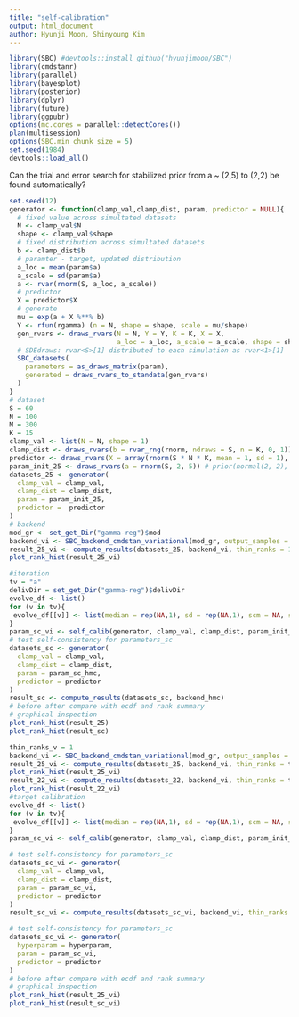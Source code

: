 ```yaml
---
title: "self-calibration"
output: html_document
author: Hyunji Moon, Shinyoung Kim
---
```


```r
library(SBC) #devtools::install_github("hyunjimoon/SBC")
library(cmdstanr)
library(parallel)
library(bayesplot)
library(posterior)
library(dplyr)
library(future)
library(ggpubr)
options(mc.cores = parallel::detectCores())
plan(multisession)
options(SBC.min_chunk_size = 5)
set.seed(1984)
devtools::load_all()
```


Can the trial and error search for stabilized prior from a ~ (2,5) to (2,2) be found automatically?
```r
set.seed(12)
generator <- function(clamp_val,clamp_dist, param, predictor = NULL){
  # fixed value across simultated datasets
  N <- clamp_val$N
  shape <- clamp_val$shape
  # fixed distribution across simultated datasets
  b <- clamp_dist$b
  # paramter - target, updated distribution 
  a_loc = mean(param$a)
  a_scale = sd(param$a)
  a <- rvar(rnorm(S, a_loc, a_scale))
  # predictor
  X = predictor$X
  # generate
  mu = exp(a + X %**% b)
  Y <- rfun(rgamma) (n = N, shape = shape, scale = mu/shape) 
  gen_rvars <- draws_rvars(N = N, Y = Y, K = K, X = X, 
                           a_loc = a_loc, a_scale = a_scale, shape = shape)
  # SDEdraws: rvar<S>[1] distributed to each simulation as rvar<1>[1]
  SBC_datasets(
    parameters = as_draws_matrix(param), 
    generated = draws_rvars_to_standata(gen_rvars)
  )
}
# dataset 
S = 60
N = 100
M = 300
K = 15
clamp_val <- list(N = N, shape = 1)
clamp_dist <- draws_rvars(b = rvar_rng(rnorm, ndraws = S, n = K, 0, 1)) #rgamma(S, shape = 0.01, scale = 0.01)
predictor <- draws_rvars(X = array(rnorm(S * N * K, mean = 1, sd = 1), dim = c(S, N, K)))
param_init_25 <- draws_rvars(a = rnorm(S, 2, 5)) # prior(normal(2, 2), class = "b", coef = "Intercept")
datasets_25 <- generator(
  clamp_val = clamp_val,
  clamp_dist = clamp_dist,
  param = param_init_25,
  predictor =  predictor
)
# backend 
mod_gr <- set_get_Dir("gamma-reg")$mod
backend_vi <- SBC_backend_cmdstan_variational(mod_gr, output_samples = M, algorithm = "fullrank")
result_25_vi <- compute_results(datasets_25, backend_vi, thin_ranks = 1)
plot_rank_hist(result_25_vi)

#iteration
tv = "a"
delivDir = set_get_Dir("gamma-reg")$delivDir
evolve_df <- list()
for (v in tv){
 evolve_df[[v]] <- list(median = rep(NA,1), sd = rep(NA,1), scm = NA, scm_init = NA) 
}
param_sc_vi <- self_calib(generator, clamp_val, clamp_dist, param_init_25, predictor, backend_vi, tv, 1, 1, evolve_df, delivDir, type = "sample")
# test self-consistency for parameters_sc
datasets_sc <- generator(
  clamp_val = clamp_val,
  clamp_dist = clamp_dist,
  param = param_sc_hmc,
  predictor = predictor
)
result_sc <- compute_results(datasets_sc, backend_hmc) 
# before after compare with ecdf and rank summary
# graphical inspection
plot_rank_hist(result_25)
plot_rank_hist(result_sc)
```

```r
thin_ranks_v = 1
backend_vi <- SBC_backend_cmdstan_variational(mod_gr, output_samples = M, algorithm = "fullrank")
result_25_vi <- compute_results(datasets_25, backend_vi, thin_ranks = thin_ranks_v)
plot_rank_hist(result_25_vi)
result_22_vi <- compute_results(datasets_22, backend_vi, thin_ranks = thin_ranks_v)
plot_rank_hist(result_22_vi)
#target calibration
evolve_df <- list()
for (v in tv){
 evolve_df[[v]] <- list(median = rep(NA,1), sd = rep(NA,1), scm = NA, scm_init = NA) 
}
param_sc_vi <- self_calib(generator, clamp_val, clamp_dist, param_init_25, predictor, backend_vi, tv, thin_ranks_v, 1, evolve_df, delivDir)

# test self-consistency for parameters_sc
datasets_sc_vi <- generator(
  clamp_val = clamp_val,
  clamp_dist = clamp_dist,
  param = param_sc_vi,
  predictor = predictor
)
result_sc_vi <- compute_results(datasets_sc_vi, backend_vi, thin_ranks = thin_ranks_v) 

# test self-consistency for parameters_sc
datasets_sc_vi <- generator(
  hyperparam = hyperparam,
  param = param_sc_vi,
  predictor = predictor
)
# before after compare with ecdf and rank summary
# graphical inspection
plot_rank_hist(result_25_vi)
plot_rank_hist(result_sc_vi)
```

